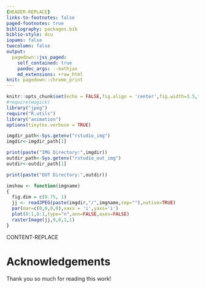 ---
{HEADER-REPLACE}
links-to-footnotes: false
paged-footnotes: true
bibliography: packages.bib
biblio-style: dcu
iopams: false
twocolumn: false
output: 
  pagedown::jss_paged:
    self_contained: true
    pandoc_args: --mathjax
    md_extensions: +raw_html
knit: pagedown::chrome_print
---

```{r setup, include=FALSE}
knitr::opts_chunk$set(echo = FALSE,fig.align = 'center',fig.width=3.5,fig.height=2.5,out.width = "20%")
#require(magick)
library("jpeg")
require("R.utils")
library("animation")
options(tinytex.verbose = TRUE)
```

```{r variablesetup, include=TRUE, echo=FALSE,results=FALSE}
imgdir_path<-Sys.getenv("rstudio_img")
imgdir<-imgdir_path[1]

print(paste("IMG Directory:",imgdir))
outdir_path<-Sys.getenv("rstudio_out_img")
outdir<-outdir_path[1]

print(paste("OUT Directory:",outdir))

imshow <- function(imgname)
{
  fig.dim = c(0.75, 1)
  jj <- readJPEG(paste(imgdir,"/",imgname,sep=""),native=TRUE)
  par(mar=c(0,0,0,0),xaxs = 'i',yaxs='i')
  plot(0:1,0:1,type="n",ann=FALSE,axes=FALSE)
  rasterImage(jj,0,0,1,1) 
}
```
  
{CONTENT-REPLACE}

```{=html}
<!-- This '<div id="refs"></div>' needs to 
be here if you have appendix pages 
otherwise you can remove it.-->
```
::: {#refs}
:::

# Acknowledgements {-}
Thank you so much for reading this work!
